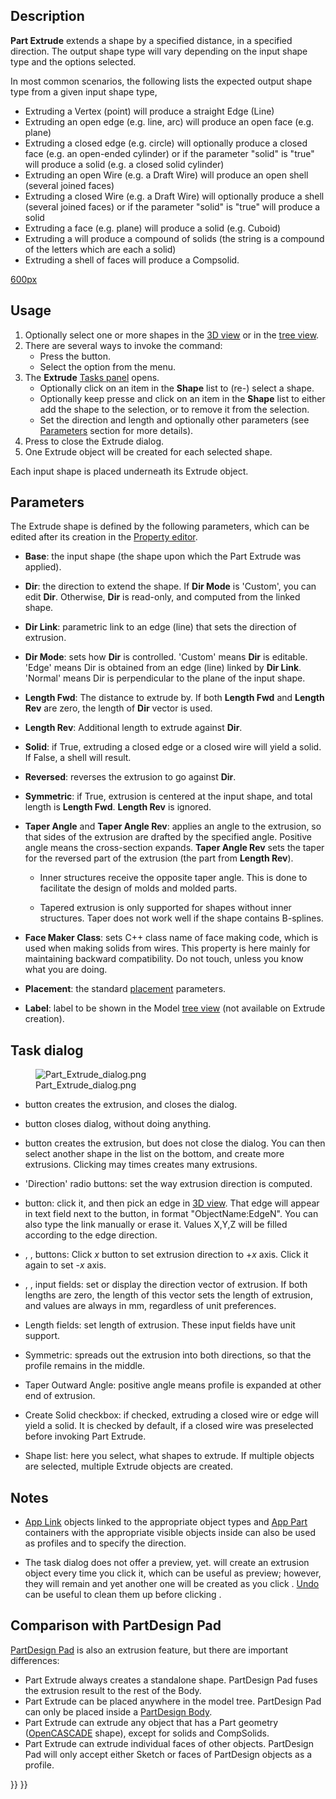<languages/>
<translate>
<!--T:45-->
{{Docnav
|[[Part_Builder|Builder]]
|[[Part_Revolve|Revolve]]
|[[Part_Workbench|Part]]
|IconL=Part_Builder.svg
|IconR=Part_Revolve.svg
|IconC=Workbench_Part.svg
}}

<!--T:1-->
{{GuiCommand
|Name=Part Extrude
|MenuLocation=Part → Extrude...
|Workbenches=[[Part_Workbench|Part]]
|SeeAlso=[[Draft_Trimex|Draft Trimex]], [[PartDesign_Pad|PartDesign Pad]]
}}

== Description == <!--T:51-->

<!--T:2-->
'''Part Extrude''' extends a shape by a specified distance, in a specified direction. The output shape type will vary depending on the input shape type and the options selected.

<!--T:4-->
In most common scenarios, the following lists the expected output shape type from a given input shape type, 
*  Extruding a Vertex (point) will produce a straight Edge (Line) 
*  Extruding an open edge (e.g. line, arc) will produce an open face (e.g. plane)  
*  Extruding a closed edge (e.g. circle) will optionally produce a closed face (e.g. an open-ended cylinder) or if the parameter "solid" is "true" will produce a solid (e.g. a closed solid cylinder) 
*  Extruding an open Wire (e.g. a Draft Wire) will produce an open shell (several joined faces)  
*  Extruding a closed Wire (e.g. a Draft Wire) will optionally produce a shell (several joined faces) or if the parameter "solid" is "true" will produce a solid 
*  Extruding a face (e.g. plane) will produce a solid (e.g. Cuboid)
*  Extruding a {{Button|[[File:Draft_ShapeString.svg|16px]] [[Draft_ShapeString|Draft ShapeString]]}} will produce a compound of solids (the string is a compound of the letters which are each a solid)
* Extruding a shell of faces will produce a Compsolid.

</translate>
[[image:Part_Extrude_demo.png|600px]]
<translate>
<!--T:55-->
{{Caption|Examples of extrusion}}

==Usage== <!--T:52-->

<!--T:6-->
# Optionally select one or more shapes in the [[3D_view|3D view]] or in the [[Tree_view|tree view]].
# There are several ways to invoke the command:
#* Press the {{Button|[[Image:Part_Extrude.svg|16px]] [[Part_Extrude|Extrude...]]}} button.
#* Select the {{MenuCommand|Part → [[Image:Part_Extrude.svg|16px]] Extrude...}} option from the menu.
# The '''Extrude''' [[Task_panel|Tasks panel]] opens.
#* Optionally click on an item in the '''Shape''' list to (re-) select a shape.
#* Optionally keep {{KEY|Shift}} presse and click on an item in the '''Shape''' list to either add the shape to the selection, or to remove it from the selection.
#* Set the direction and length and optionally other parameters (see [[#Parameters|Parameters]] section for more details).
# Press {{Button|OK}} to close the Extrude dialog.
# One Extrude object will be created for each selected shape.

<!--T:8-->
Each input shape is placed underneath its Extrude object.

== Parameters == <!--T:49-->

<!--T:3-->
The Extrude shape is defined by the following parameters, which can be edited after its creation in the [[Property_editor|Property editor]].  

<!--T:10-->
*'''Base''': the input shape (the shape upon which the Part Extrude was applied).

<!--T:11-->
*'''Dir''': the direction to extend the shape. If '''Dir Mode''' is 'Custom', you can edit '''Dir'''. Otherwise, '''Dir''' is read-only, and computed from the linked shape.

<!--T:12-->
*'''Dir Link''': parametric link to an edge (line) that sets the direction of extrusion.

<!--T:13-->
*'''Dir Mode''': sets how '''Dir''' is controlled. 'Custom' means '''Dir''' is editable. 'Edge' means Dir is obtained from an edge (line) linked by '''Dir Link'''. 'Normal' means Dir is perpendicular to the plane of the input shape.

<!--T:14-->
*'''Length Fwd''': The distance to extrude by. If both '''Length Fwd''' and '''Length Rev''' are zero, the length of '''Dir''' vector is used.

<!--T:15-->
*'''Length Rev''': Additional length to extrude against '''Dir'''.

<!--T:16-->
*'''Solid''': if True, extruding a closed edge or a closed wire will yield a solid. If False, a shell will result.

<!--T:17-->
*'''Reversed''': reverses the extrusion to go against '''Dir'''.

<!--T:18-->
*'''Symmetric''': if True, extrusion is centered at the input shape, and total length is '''Length Fwd'''. '''Length Rev''' is ignored.

<!--T:19-->
*'''Taper Angle''' and '''Taper Angle Rev''': applies an angle to the extrusion, so that sides of the extrusion are drafted by the specified angle. Positive angle means the cross-section expands. '''Taper Angle Rev''' sets the taper for the reversed part of the extrusion (the part from '''Length Rev''').
**{{Version|0.20}} Inner structures receive the opposite taper angle. This is done to facilitate the design of molds and molded parts.
**{{VersionMinus|0.19}} Tapered extrusion is only supported for shapes without inner structures. Taper does not work well if the shape contains B-splines. 

<!--T:20-->
*'''Face Maker Class''': sets C++ class name of face making code, which is used when making solids from wires. This property is here mainly for maintaining backward compatibility. Do not touch, unless you know what you are doing.

<!--T:21-->
*'''Placement''': the standard [[Placement|placement]] parameters.

<!--T:22-->
*'''Label''': label to be shown in the Model [[Tree_view|tree view]] (not available on Extrude creation).

== Task dialog == <!--T:23-->

<!--T:24-->
[[Image:Part_Extrude_dialog.png|thumb|right]]

<!--T:25-->
* {{Button|OK}} button creates the extrusion, and closes the dialog.

<!--T:26-->
* {{Button|Close}} button closes dialog, without doing anything.

<!--T:27-->
* {{Button|Apply}} button creates the extrusion, but does not close the dialog. You can then select another shape in the list on the bottom, and create more extrusions. Clicking {{Button|Apply}} may times creates many extrusions.

<!--T:28-->
* 'Direction' radio buttons: set the way extrusion direction is computed. 

<!--T:29-->
* {{Button|Select}} button: click it, and then pick an edge in [[3D_view|3D view]]. That edge will appear in text field next to the button, in format "ObjectName:EdgeN". You can also type the link manually or erase it. Values X,Y,Z will be filled according to the edge direction.

<!--T:30-->
* {{Button|X}}, {{Button|Y}}, {{Button|Z}} buttons: Click ''x'' button to set extrusion direction to +''x'' axis. Click it again to set -''x'' axis. 

<!--T:31-->
* {{Button|X}}, {{Button|Y}}, {{Button|Z}} input fields: set or display the direction vector of extrusion. If both lengths are zero, the length of this vector sets the length of extrusion, and values are always in mm, regardless of unit preferences.

<!--T:32-->
* Length fields: set length of extrusion. These input fields have unit support.

<!--T:33-->
* Symmetric: spreads out the extrusion into both directions, so that the profile remains in the middle.

<!--T:34-->
* Taper Outward Angle: positive angle means profile is expanded at other end of extrusion.

<!--T:35-->
* Create Solid checkbox: if checked, extruding a closed wire or edge will yield a solid. It is checked by default, if a closed wire was preselected before invoking Part Extrude.

<!--T:36-->
* Shape list: here you select, what shapes to extrude. If multiple objects are selected, multiple Extrude objects are created.

== Notes == <!--T:53-->

<!--T:54-->
* [[App_Link|App Link]] objects linked to the appropriate object types and [[App_Part|App Part]] containers with the appropriate visible objects inside can also be used as profiles and to specify the direction. {{Version|0.20}}

<!--T:37-->
* The task dialog does not offer a preview, yet. {{Button|Apply}} will create an extrusion object every time you click it, which can be useful as preview; however, they will remain and yet another one will be created as you click {{Button|OK}}. [[Std_Undo|Undo]] can be useful to clean them up before clicking {{Button|OK}}.

== Comparison with PartDesign Pad == <!--T:40-->

<!--T:41-->
[[PartDesign_Pad|PartDesign Pad]] is also an extrusion feature, but there are important differences:

<!--T:50-->
* Part Extrude always creates a standalone shape. PartDesign Pad fuses the extrusion result to the rest of the Body.
* Part Extrude can be placed anywhere in the model tree. PartDesign Pad can only be placed inside a [[PartDesign_Body|PartDesign Body]].
* Part Extrude can extrude any object that has a Part geometry ([[OpenCASCADE|OpenCASCADE]] shape), except for solids and CompSolids.
* Part Extrude can extrude individual faces of other objects. PartDesign Pad will only accept either Sketch or faces of PartDesign objects as a profile.


<!--T:46-->
{{Docnav
|[[Part_Builder|Builder]]
|[[Part_Revolve|Revolve]]
|[[Part_Workbench|Part]]
|IconL=Part_Builder.svg
|IconR=Part_Revolve.svg
|IconC=Workbench_Part.svg
}}

</translate>
{{Part_Tools_navi{{#translation:}}}}
{{Userdocnavi{{#translation:}}}}